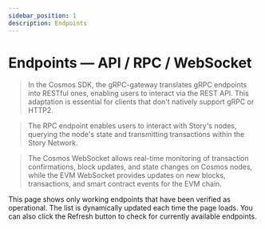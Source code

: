 ```yaml
---
sidebar_position: 1
description: Endpoints
---
```



# Endpoints — API / RPC / WebSocket

> In the Cosmos SDK, the gRPC-gateway translates gRPC endpoints into RESTful ones, enabling users to interact via the REST API. This adaptation is essential for clients that don't natively support gRPC or HTTP2.

> The RPC endpoint enables users to interact with Story's nodes, querying the node's state and transmitting transactions within the Story Network.

> The Cosmos WebSocket allows real-time monitoring of transaction confirmations, block updates, and state changes on Cosmos nodes, while the EVM WebSocket provides updates on new blocks, transactions, and smart contract events for the EVM chain.

This page shows only working endpoints that have been verified as operational. The list is dynamically updated each time the page loads. You can also click the Refresh button to check for currently available endpoints.

<DynamicEndpoints 
  endpoints={storyEndpoints} 
  checkEndpoint={storyEndpointChecker}
/>
